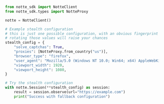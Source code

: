 ```python stealth_configuration.py
from notte_sdk import NotteClient
from notte_sdk.types import NotteProxy

notte = NotteClient()

# Example stealth configuration
# this is just one possible configuration, with an obvious fingerprint
# rotating those values will raise your chances
stealth_config = {
    "solve_captchas": True,
    "proxies": [NotteProxy.from_country("us")],
    "browser_type": "firefox",
    "user_agent": "Mozilla/5.0 (Windows NT 10.0; Win64; x64) AppleWebKit/537.36 (KHTML, like Gecko) Chrome/120.0.0.0 Safari/537.36",
    "viewport_width": 1920,
    "viewport_height": 1080,
}

# Try the stealth configuration
with notte.Session(**stealth_config) as session:
    result = session.observe(url="https://example.com")
    print("Success with fallback configuration")
```
